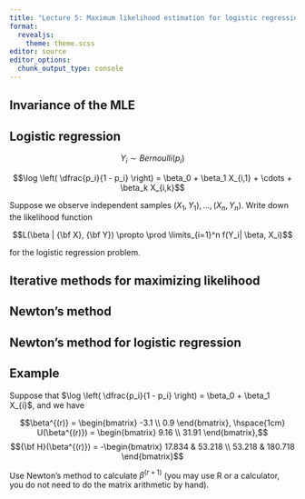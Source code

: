 ```yaml
---
title: "Lecture 5: Maximum likelihood estimation for logistic regression"
format: 
  revealjs:
    theme: theme.scss
editor: source
editor_options: 
  chunk_output_type: console
---
```


## Invariance of the MLE

## Logistic regression

$$Y_i \sim Bernoulli(p_i)$$

$$\log \left( \dfrac{p_i}{1 - p_i} \right) = \beta_0 + \beta_1 X_{i,1} + \cdots + \beta_k X_{i,k}$$

Suppose we observe independent samples $(X_1, Y_1),...,(X_n, Y_n)$. Write down the likelihood function

$$L(\beta | {\bf X}, {\bf Y}) \propto \prod \limits_{i=1}^n f(Y_i| \beta, X_i)$$

for the logistic regression problem.

## Iterative methods for maximizing likelihood


## Newton's method


## Newton's method for logistic regression


## Example

Suppose that $\log \left( \dfrac{p_i}{1 - p_i} \right) = \beta_0 + \beta_1 X_{i}$, and we have

$$\beta^{(r)} = \begin{bmatrix} -3.1 \\ 0.9 \end{bmatrix}, \hspace{1cm} U(\beta^{(r)}) = \begin{bmatrix} 9.16 \\ 31.91 \end{bmatrix},$$
$${\bf H}(\beta^{(r)}) = -\begin{bmatrix} 17.834 & 53.218 \\ 53.218 & 180.718 \end{bmatrix}$$

Use Newton's method to calculate $\beta^{(r + 1)}$ (you may use R or a calculator, you do not need to do the matrix arithmetic by hand).
